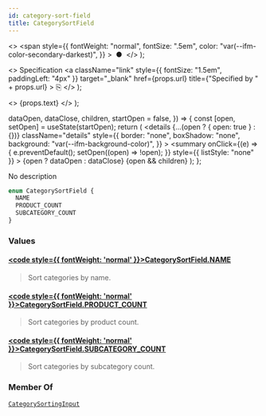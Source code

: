 ```yaml
---
id: category-sort-field
title: CategorySortField
---
```


  <>
    <span
      style={{
        fontWeight: "normal",
        fontSize: ".5em",
        color: "var(--ifm-color-secondary-darkest)",
      }}
    >
      &nbsp;●&nbsp;
    </span>
  </>
);

  <>
    Specification
    <a
      className="link"
      style={{ fontSize: "1.5em", paddingLeft: "4px" }}
      target="\_blank"
      href={props.url}
      title={"Specified by " + props.url}
    >
      ⎘
    </a>
  </>
);

  <>
    <span className={props.class}>{props.text}</span>
  </>
);


  dataOpen,
  dataClose,
  children,
  startOpen = false,
}) => {
  const [open, setOpen] = useState(startOpen);
  return (
    <details
      {...(open ? { open: true } : {})}
      className="details"
      style={{
        border: "none",
        boxShadow: "none",
        background: "var(--ifm-background-color)",
      }}
    >
      <summary
        onClick={(e) => {
          e.preventDefault();
          setOpen((open) => !open);
        }}
        style={{ listStyle: "none" }}
      >
        {open ? dataOpen : dataClose}
      </summary>
      {open && children}
    </details>
  );
};

No description

```graphql
enum CategorySortField {
  NAME
  PRODUCT_COUNT
  SUBCATEGORY_COUNT
}
```

### Values

#### [<code style={{ fontWeight: 'normal' }}>CategorySortField.<b>NAME</b></code>](#)

> Sort categories by name.

#### [<code style={{ fontWeight: 'normal' }}>CategorySortField.<b>PRODUCT_COUNT</b></code>](#)

> Sort categories by product count.

#### [<code style={{ fontWeight: 'normal' }}>CategorySortField.<b>SUBCATEGORY_COUNT</b></code>](#)

> Sort categories by subcategory count.

### Member Of

[`CategorySortingInput`](../../../api-reference/products/inputs/category-sorting-input) <Badge class="badge badge--secondary" text="input"/>
